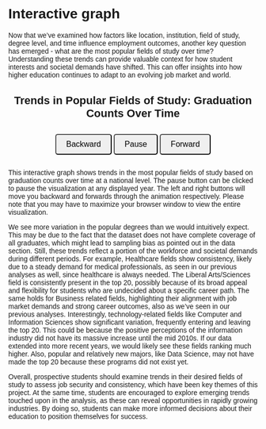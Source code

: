 # Interactive graph

<style>
  * {
    font-family: sans-serif;
  }
  .bar {
    stroke: black;
    stroke-width: 1px;
  }
  .label {
    font-size: 12px;
    fill: black;
  }
  .year {
    font-size: 40px;
    fill: gray;
    text-anchor: end;
  }
   #button-container {
    display: flex; 
    justify-content: center; 
    gap: 10px;
  }
button {
  padding: 10px 20px;
  font-size: 16px;
  border-radius: 5px;
  cursor: pointer;
}
#plot-container {
  text-align: center; 
  margin-top: 20px;
}

</style>

Now that we’ve examined how factors like location, institution, field of study, degree level, and time influence employment outcomes, another key question has emerged - what are the most popular fields of study over time? Understanding these trends can provide valuable context for how student interests and societal demands have shifted. This can offer insights into how   higher education continues to adapt to an evolving job market and world.

<h1 style="text-align: center; font-size: 22px; font-weight: bold;">Trends in Popular Fields of Study: Graduation Counts Over Time </h1>

<div id="plot">
</div>

<div id="button-container">      
  <button id="left" type="button">Backward</button>
  <button id="pause" type="button">Pause</button>
  <button id="right" type="button">Forward</button>
</div>

<script src="https://cdn.jsdelivr.net/npm/d3@7"></script>

<script src="scripts/myscript.js"></script>

<p></p>

This interactive graph shows trends in the most popular fields of study based on graduation counts over time at a national level. The pause button can be clicked to pause the visualization at any displayed year. The left and right buttons will move you backward and forwards through the animation respectively. Please note that you may have to maximize your browser window to view the entire visualization. 

We see more variation in the popular degrees than we would intuitively expect. This may be due to the fact that the dataset does not have complete coverage of all graduates, which might lead to sampling bias as pointed out in the data section. Still, these trends reflect a portion of the workforce and societal demands during different periods. For example, Healthcare fields show consistency, likely due to a steady demand for medical professionals, as seen in our previous analyses as well, since healthcare is always needed. The Liberal Arts/Sciences field is consistently present in the top 20, possibly because of its broad appeal and flexibility for students who are undecided about a specific career path. The same holds for Business related fields, highlighting their alignment with job market demands and strong career outcomes, also as we've seen in our previous analyses. Interestingly, technology-related fields like Computer and Information Sciences show significant variation, frequently entering and leaving the top 20. This could be because the positive perceptions of the information industry did not have its massive increase until the mid 2010s. If our data extended into more recent years, we would likely see these fields ranking much higher. Also, popular and relatively new majors, like Data Science, may not have made the top 20 because these programs did not exist yet. 

Overall, prospective students should examine trends in their desired fields of study to assess job security and consistency, which have been key themes of this project. At the same time, students are encouraged to explore emerging trends touched upon in the analysis, as these can reveal opportunities in rapidly growing industries. By doing so, students can make more informed decisions about their education to position themselves for success.
